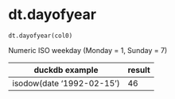 # dt.dayofyear { #duckops.dt.dayofyear }

`dt.dayofyear(col0)`

Numeric ISO weekday (Monday = 1, Sunday = 7)

| duckdb example | result |
| -------------- | ------ |
| isodow(date '1992-02-15') | 46 |
